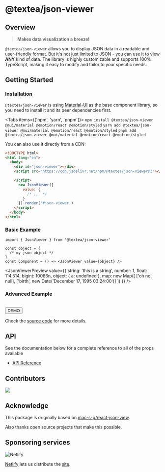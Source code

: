 
# @textea/json-viewer

## Overview

> **Makes data visualization a breeze!**

`@textea/json-viewer` allows you to display JSON data in a readable and user-friendly format. But it's not just limited to JSON - you can use it to view **ANY** kind of data. The library is highly customizable and supports 100% TypeScript, making it easy to modify and tailor to your specific needs.

## Getting Started

### Installation

`@textea/json-viewer` is using [Material-UI](https://mui.com/) as the base component library, so you need to install it and its peer dependencies first.

<Tabs items={['npm', 'yarn', 'pnpm']}>
  <Tab label="npm">``` npm install @textea/json-viewer @mui/material @emotion/react @emotion/styled ```</Tab>
  <Tab label="yarn">``` yarn add @textea/json-viewer @mui/material @emotion/react @emotion/styled ```</Tab>
  <Tab label="pnpm">``` pnpm add @textea/json-viewer @mui/material @emotion/react @emotion/styled ```</Tab>
</Tabs>

You can also use it directly from a CDN:

```html {5,8-12} filename="index.html"
<!DOCTYPE html>
<html lang="en">
  <body>
    <div id="json-viewer"></div>
    <script src="https://cdn.jsdelivr.net/npm/@textea/json-viewer@3"></script>

    <script>
      new JsonViewer({
        value: {
          /* ... */
        }
      }).render('#json-viewer')
    </script>
  </body>
</html>
```

### Basic Example

```tsx
import { JsonViewer } from '@textea/json-viewer'

const object = {
  /* my json object */
}
const Component = () => <JsonViewer value={object} />
```

<JsonViewerPreview
  value={{
    string: 'this is a string',
    number: 1,
    float: 114.514,
    bigint: 10086n,
    object: { a: undefined },
    map: new Map([
      ['oh no', null],
      ['birth', new Date('December 17, 1995 03:24:00')]
    ])
  }}
/>

### Advanced Example

<br />
<Button variant="contained" component={Link} href="/full">
  DEMO
</Button>

Check the [source code](https://github.com/TexteaInc/json-viewer/blob/main/docs/pages/full/index.tsx) for more details.

## API

See the documentation below for a complete reference to all of the props available

- [API Reference](/api)

## Contributors

<a href="https://github.com/TexteaInc/json-viewer/graphs/contributors">
  <img src="https://opencollective.com/json-viewer/contributors.svg?width=890&button=false" />
</a>

## Acknowledge

This package is originally based on [mac-s-g/react-json-view](https://github.com/mac-s-g/react-json-view).

Also thanks open source projects that make this possible.

## Sponsoring services

![Netlify](https://www.netlify.com/v3/img/components/full-logo-light.svg)

[Netlify](https://www.netlify.com/) lets us distribute the [site](https://viewer.textea.io).
